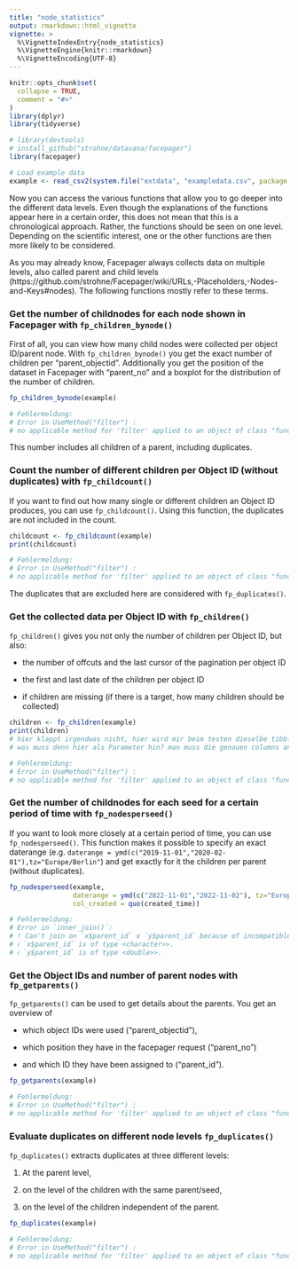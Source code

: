 ```yaml
---
title: "node_statistics"
output: rmarkdown::html_vignette
vignette: >
  %\VignetteIndexEntry{node_statistics}
  %\VignetteEngine{knitr::rmarkdown}
  %\VignetteEncoding{UTF-8}
---
```


```r
knitr::opts_chunk$set(
  collapse = TRUE,
  comment = "#>"
)
library(dplyr)
library(tidyverse)
```

```r
# library(devtools)
# install_github("strohne/datavana/facepager")
library(facepager)

# Load example data
example <- read_csv2(system.file("extdata", "exampledata.csv", package = "facepager"))
```


Now you can access the various functions that allow you to go deeper into the different data levels. Even though the explanations of the functions appear here in a certain order, this does not mean that this is a chronological approach. Rather, the functions should be seen on one level. Depending on the scientific interest, one or the other functions are then more likely to be considered.


As you may already know, Facepager always collects data on multiple levels, also called parent and child levels (https://github.com/strohne/Facepager/wiki/URLs,-Placeholders,-Nodes-and-Keys#nodes). The following functions mostly refer to these terms.


### Get the number of childnodes for each node shown in Facepager with `fp_children_bynode()`

First of all, you can view how many child nodes were collected per object ID/parent node. With `fp_children_bynode()` you get the exact number of children per "parent_objectid". Additionally you get the position of the dataset in Facepager with "parent_no" and a boxplot for the distribution of the number of children.

```r
fp_children_bynode(example)

# Fehlermeldung:
# Error in UseMethod("filter") : 
# no applicable method for 'filter' applied to an object of class "function"
```

This number includes all children of a parent, including duplicates.


### Count the number of different children per Object ID (without duplicates) with `fp_childcount()`

If you want to find out how many single or different children an Object ID produces, you can use `fp_childcount()`. Using this function, the duplicates are not included in the count.

```r
childcount <- fp_childcount(example)
print(childcount)

# Fehlermeldung:
# Error in UseMethod("filter") : 
# no applicable method for 'filter' applied to an object of class "function"
```

The duplicates that are excluded here are considered with `fp_duplicates()`.



### Get the collected data per Object ID with `fp_children()`

`fp_children()` gives you not only the number of children per Object ID, but also:

* the number of offcuts and the last cursor of the pagination per object ID

* the first and last date of the children per object ID

* if children are missing (if there is a target, how many children should be collected)

```r
children <- fp_children(example)
print(children)
# hier klappt irgendwas nicht, hier wird mir beim testen dieselbe tibble angezeigt wie bei childcount
# was muss denn hier als Parameter hin? man muss die genauen columns angeben für target, paginierung und created oder?

# Fehlermeldung:
# Error in UseMethod("filter") : 
# no applicable method for 'filter' applied to an object of class "function"

```


### Get the number of childnodes for each seed for a certain period of time with `fp_nodesperseed()`

If you want to look more closely at a certain period of time, you can use `fp_nodesperseed()`. This function makes it possible to specify an exact daterange (e.g. `daterange = ymd(c("2019-11-01","2020-02-01"),tz="Europe/Berlin"`) and get exactly for it the children per parent (without duplicates).

```r
fp_nodesperseed(example,
                daterange = ymd(c("2022-11-01","2022-11-02"), tz="Europe/Berlin"),
                col_created = quo(created_time))

# Fehlermeldung:
# Error in `inner_join()`:
# ! Can't join on `x$parent_id` x `y$parent_id` because of incompatible types.
# ℹ `x$parent_id` is of type <character>>.
# ℹ `y$parent_id` is of type <double>>.

```


### Get the Object IDs  and number of parent nodes with `fp_getparents()`

`fp_getparents()` can be used to get details about the parents. You get an overview of 

* which object IDs were used ("parent_objectid"), 

* which position they have in the facepager request ("parent_no")

* and which ID they have been assigned to ("parent_id"). 

```r
fp_getparents(example)

# Fehlermeldung:
# Error in UseMethod("filter") : 
# no applicable method for 'filter' applied to an object of class "function"
```


### Evaluate duplicates on different node levels `fp_duplicates()`

`fp_duplicates()` extracts duplicates at three different levels:

1. At the parent level,

2. on the level of the children with the same parent/seed,

3. on the level of the children independent of the parent.

```r
fp_duplicates(example)

# Fehlermeldung:
# Error in UseMethod("filter") : 
# no applicable method for 'filter' applied to an object of class "function"
```

